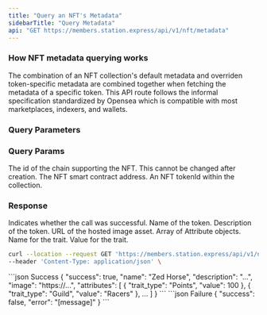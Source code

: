 ```yaml
---
title: "Query an NFT's Metadata"
sidebarTitle: "Query Metadata"
api: "GET https://members.station.express/api/v1/nft/metadata"
---
```


### How NFT metadata querying works

The combination of an NFT collection's default metadata and overriden token-specific metadata are combined together when fetching the metadata of a specific token.
This API route follows the informal specification standardized by Opensea which is compatible with most marketplaces, indexers, and wallets.

### Query Parameters

### Query Params

<ParamField body="chainId" type="number" required>
  The id of the chain supporting the NFT. This cannot be changed after creation.
</ParamField>

<ParamField query="contractAddress" type="string" required>
  The NFT smart contract address.
</ParamField>

<ParamField query="tokenId" type="string" required>
  An NFT tokenId within the collection.
</ParamField>

### Response

<ResponseField name="success" type="boolean">
  Indicates whether the call was successful.
</ResponseField>

<ResponseField name="name" type="string">
  Name of the token.
</ResponseField>

<ResponseField name="description" type="string">
  Description of the token.
</ResponseField>

<ResponseField name="image" type="string">
  URL of the hosted image asset.
</ResponseField>

<ResponseField name="attributes" type="Attribute[]">
  Array of Attribute objects.
    <Expandable title="Attribute">
        <ParamField body="trait_type" type="string" required>
            Name for the trait.
        </ParamField>
        <ParamField body="value" type="string | number" required>
            Value for the trait.
        </ParamField>
    </Expandable>
</ResponseField>

<RequestExample>

```bash Example Request
curl --location --request GET 'https://members.station.express/api/v1/nft/metadata' \
--header 'Content-Type: application/json' \
```

</RequestExample>

<ResponseExample>
  ```json Success
  {
    "success": true,
    "name": "Zed Horse",
    "description": "...",
    "image": "https://...",
    "attributes": [
        {
            "trait_type": "Points",
            "value": 100
        },
        {
            "trait_type": "Guild",
            "value": "Racers"
        },
        ...
    ]
  }
  ```
  ```json Failure
  {
    "success": false,
    "error": "[message]"
  }
  ```
</ResponseExample>
